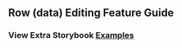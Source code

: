 
<Head>
  <title>DataGrid - Row Editing</title>
</Head>

## Row (data) Editing Feature Guide

### View Extra Storybook **[Examples](https://ialopezg.github.com/datagrid?path=/story/prop-playground--default)**
